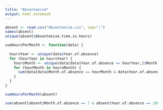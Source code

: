 ```yaml
---
title: "Absenteeism"
output: html_notebook
---
```


```r
absent <- read.csv("Absenteeism.csv", sep=";")
names(absent)
unique(absent$Absenteeism.time.in.hours)
```

```r
sumHoursPerMonth <- function(data) {
  
  hoursYear <- unique(data$Year.of.absence)
  for (hourYear in hoursYear) {
    hoursMonth <- unique(data[data$Year.of.absence == hourYear,]$Month.of.absence)
    for (hourMonth in hoursMonth) {
      sum(data[data$Month.of.absence == hourMonth & data$Year.of.absence == hourYear,]$Absenteeism.time.in.hours)
    }
  }
}

sumHoursPerMonth(absent)

sum(absent[absent$Month.of.absence == 7 & absent$Year.of.absence == 2007,])

```



